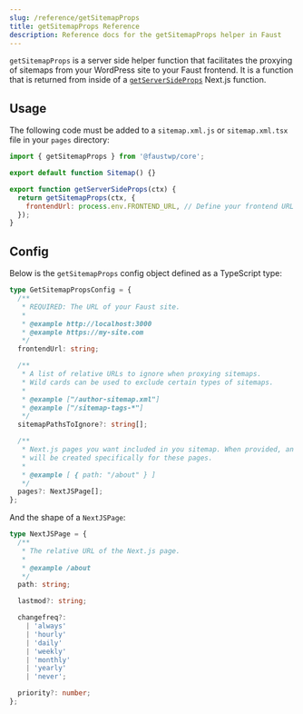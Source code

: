 ```yaml
---
slug: /reference/getSitemapProps
title: getSitemapProps Reference
description: Reference docs for the getSitemapProps helper in Faust
---
```


`getSitemapProps` is a server side helper function that facilitates the proxying of sitemaps from your WordPress site to your Faust frontend. It is a function that is returned from inside of a [`getServerSideProps`](https://nextjs.org/docs/basic-features/data-fetching/get-server-side-props) Next.js function.

## Usage

The following code must be added to a `sitemap.xml.js` or `sitemap.xml.tsx` file in your `pages` directory:

```jsx title="pages/sitemap.xml.js" {1,6}
import { getSitemapProps } from '@faustwp/core';

export default function Sitemap() {}

export function getServerSideProps(ctx) {
  return getSitemapProps(ctx, {
    frontendUrl: process.env.FRONTEND_URL, // Define your frontend URL as an env var
  });
}
```

## Config

Below is the `getSitemapProps` config object defined as a TypeScript type:

```ts
type GetSitemapPropsConfig = {
  /**
   * REQUIRED: The URL of your Faust site.
   *
   * @example http://localhost:3000
   * @example https://my-site.com
   */
  frontendUrl: string;

  /**
   * A list of relative URLs to ignore when proxying sitemaps.
   * Wild cards can be used to exclude certain types of sitemaps.
   *
   * @example ["/author-sitemap.xml"]
   * @example ["/sitemap-tags-*"]
   */
  sitemapPathsToIgnore?: string[];

  /**
   * Next.js pages you want included in you sitemap. When provided, an index
   * will be created specifically for these pages.
   *
   * @example [ { path: "/about" } ]
   */
  pages?: NextJSPage[];
};
```

And the shape of a `NextJSPage`:

```ts
type NextJSPage = {
  /**
   * The relative URL of the Next.js page.
   *
   * @example /about
   */
  path: string;

  lastmod?: string;

  changefreq?:
    | 'always'
    | 'hourly'
    | 'daily'
    | 'weekly'
    | 'monthly'
    | 'yearly'
    | 'never';

  priority?: number;
};
```
